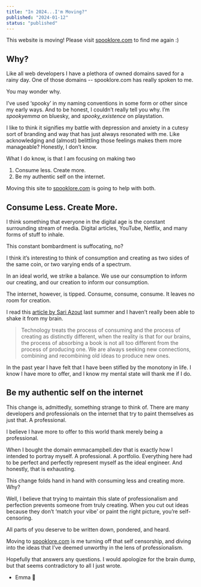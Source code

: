 ```yaml
---
title: "In 2024...I'm Moving?"
published: "2024-01-12"
status: "published"
---
```


This website is moving! Please visit [spooklore.com](https://spooklore.com) to find me again :)
## Why?
Like all web developers I have a plethora of owned domains saved for a rainy day. One of those domains -- spooklore.com has really spoken to me.

You may wonder why.

I’ve used ‘spooky’ in my naming conventions in some form or other since my early ways. And to be honest, I couldn’t really tell you why. I’m _spookyemma_ on bluesky, and *spooky_existence* on playstation. 

I like to think it signifies my battle with depression and anxiety in a cutesy sort of branding and way that has just always resonated with me. Like acknowledging and (almost) belittling those feelings makes them more manageable? Honestly, I don’t know.

What I do know, is that I am focusing on making two 

1. Consume less. Create more.
2. Be my authentic self on the internet.

Moving this site to [spooklore.com](https://spooklore.com) is going to help with both.

## Consume Less. Create More.
I think something that everyone in the digital age is the constant surrounding stream of media. Digital articles, YouTube, Netflix, and many forms of stuff to inhale.

This constant bombardment is suffocating, no?

I think it’s interesting to think of consumption and creating as two sides of the same coin, or two varying ends of a spectrum.

In an ideal world, we strike a balance. We use our consumption to inform our creating, and our creation to inform our consumption.

The internet, however, is tipped. Consume, consume, consume. It leaves no room for creation.

I read this [article by Sari Azout](https://sublimeinternet.substack.com/p/things-im-thinking-about) last summer and I haven’t really been able to shake it from my brain.

> Technology treats the process of consuming and the process of creating as distinctly different, when the reality is that for our brains, the process of absorbing a book is not all too different from the process of producing one. We are always seeking new connections, combining and recombining old ideas to produce new ones.

In the past year I have felt that I have been stifled by the monotony in life. I know I have more to offer, and I know my mental state will thank me if I do.

## Be my authentic self on the internet

This change is, admittedly, something strange to think of. There are many developers and professionals on the internet that try to paint themselves as just that. A professional.

I believe I have more to offer to this world thank merely being a professional.

When I bought the domain emmacampbell.dev that is exactly how I intended to portray myself. A professional. A portfolio. Everything here had to be perfect and perfectly represent myself as the ideal engineer. And honestly, that is exhausting.

This change folds hand in hand with consuming less and creating more. Why?

Well, I believe that trying to maintain this slate of professionalism and perfection prevents someone from truly creating. When you cut out ideas because they don’t ‘match your vibe’ or paint the right picture, you’re self-censoring.

All parts of you deserve to be written down, pondered, and heard.

Moving to [spooklore.com](https://spooklore.com) is me turning off that self censorship, and diving into the ideas that I’ve deemed unworthy in the lens of professionalism.

Hopefully that answers any questions. I would apologize for the brain dump, but that seems contradictory to all I just wrote. 

- Emma 👻